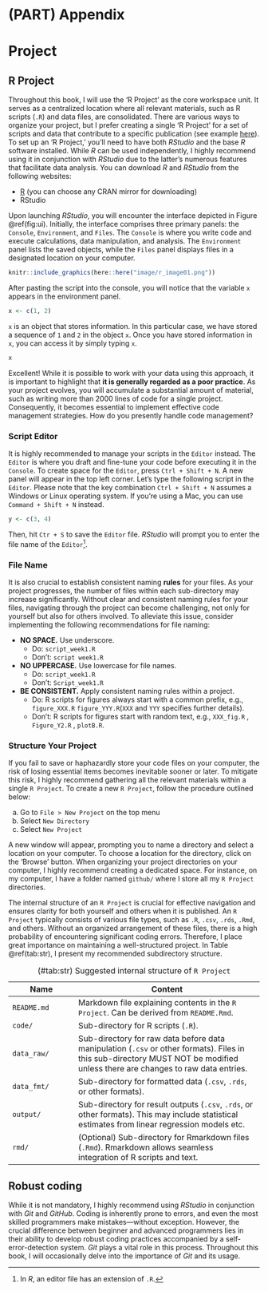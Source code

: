 # (PART) Appendix {-}

# Project {.unnumbered}

## R Project {.unnumbered}

Throughout this book, I will use the 'R Project' as the core workspace unit. It serves as a centralized location where all relevant materials, such as R scripts (`.R`) and data files, are consolidated. There are various ways to organize your project, but I prefer creating a single 'R Project' for a set of scripts and data that contribute to a specific publication (see example [here](https://github.com/aterui/public-proj_stream-diversity)). To set up an 'R Project,' you'll need to have both *RStudio* and the base *R* software installed. While *R* can be used independently, I highly recommend using it in conjunction with *RStudio* due to the latter's numerous features that facilitate data analysis. You can download *R* and *RStudio* from the following websites:

-   [R](https://www.r-project.org/) (you can choose any CRAN mirror for downloading)
-   RStudio

Upon launching *RStudio*, you will encounter the interface depicted in Figure \@ref(fig:ui). Initially, the interface comprises three primary panels: the `Console`, `Environment`, and `Files`. The `Console` is where you write code and execute calculations, data manipulation, and analysis. The `Environment` panel lists the saved objects, while the `Files` panel displays files in a designated location on your computer.

```r
knitr::include_graphics(here::here("image/r_image01.png"))
```

After pasting the script into the console, you will notice that the variable `x` appears in the environment panel.

```r

x <- c(1, 2)
```

`x` is an object that stores information. In this particular case, we have stored a sequence of `1` and `2` in the object `x`. Once you have stored information in `x`, you can access it by simply typing `x`.

```r
x
```

Excellent! While it is possible to work with your data using this approach, it is important to highlight that **it is generally regarded as a poor practice**. As your project evolves, you will accumulate a substantial amount of material, such as writing more than 2000 lines of code for a single project. Consequently, it becomes essential to implement effective code management strategies. How do you presently handle code management?

### Script Editor {.unnumbered}

It is highly recommended to manage your scripts in the `Editor` instead. The `Editor` is where you draft and fine-tune your code before executing it in the `Console`. To create space for the `Editor`, press `Ctrl + Shift + N`. A new panel will appear in the top left corner. Let's type the following script in the `Editor`. Please note that the key combination `Ctrl + Shift + N` assumes a Windows or Linux operating system. If you're using a Mac, you can use `Command + Shift + N` instead.

```r
y <- c(3, 4)
```

Then, hit `Ctr + S` to save the `Editor` file. *RStudio* will prompt you to enter the file name of the `Editor`[^a-project-1].

[^a-project-1]: In *R*, an editor file has an extension of `.R`.

### File Name {.unnumbered}

It is also crucial to establish consistent naming **rules** for your files. As your project progresses, the number of files within each sub-directory may increase significantly. Without clear and consistent naming rules for your files, navigating through the project can become challenging, not only for yourself but also for others involved. To alleviate this issue, consider implementing the following recommendations for file naming:

-   **NO SPACE.** Use underscore.
    -   Do: `script_week1.R`
    -   Don't: `script week1.R`
-   **NO UPPERCASE.** Use lowercase for file names.
    -   Do: `script_week1.R`
    -   Don't: `Script_week1.R`
-   **BE CONSISTENT.** Apply consistent naming rules within a project.
    -   Do: R scripts for figures always start with a common prefix, e.g., `figure_XXX.R` `figure_YYY.R`(`XXX` and `YYY` specifies further details).
    -   Don't: R scripts for figures start with random text, e.g., `XXX_fig.R` , `Figure_Y2.R` , `plotB.R`.

### Structure Your Project {.unnumbered}

If you fail to save or haphazardly store your code files on your computer, the risk of losing essential items becomes inevitable sooner or later. To mitigate this risk, I highly recommend gathering all the relevant materials within a single `R Project`. To create a new `R Project`, follow the procedure outlined below:

a.  Go to `File > New Project` on the top menu
b.  Select `New Directory`
c.  Select `New Project`

A new window will appear, prompting you to name a directory and select a location on your computer. To choose a location for the directory, click on the 'Browse' button. When organizing your project directories on your computer, I highly recommend creating a dedicated space. For instance, on my computer, I have a folder named `github/` where I store all my `R Project` directories.

The internal structure of an `R Project` is crucial for effective navigation and ensures clarity for both yourself and others when it is published. An `R Project` typically consists of various file types, such as `.R`, `.csv`, `.rds`, `.Rmd`, and others. Without an organized arrangement of these files, there is a high probability of encountering significant coding errors. Therefore, I place great importance on maintaining a well-structured project. In Table \@ref(tab:str), I present my recommended subdirectory structure.

| Name        | Content                                                                                                                                                                       |
|-------------------|-----------------------------------------------------|
| `README.md` | Markdown file explaining contents in the `R Project`. Can be derived from `README.Rmd`.                                                                                       |
| `code/`     | Sub-directory for R scripts (`.R`).                                                                                                                                           |
| `data_raw/` | Sub-directory for raw data before data manipulation (`.csv` or other formats). Files in this sub-directory MUST NOT be modified unless there are changes to raw data entries. |
| `data_fmt/` | Sub-directory for formatted data (`.csv`, `.rds`, or other formats).                                                                                                          |
| `output/`   | Sub-directory for result outputs (`.csv`, `.rds`, or other formats). This may include statistical estimates from linear regression models etc.                                |
| `rmd/`      | (Optional) Sub-directory for Rmarkdown files (`.Rmd`). Rmarkdown allows seamless integration of R scripts and text.                                                           |

: (#tab:str) Suggested internal structure of `R Project`

## Robust coding {.unnumbered}

While it is not mandatory, I highly recommend using *RStudio* in conjunction with *Git* and *GitHub*. Coding is inherently prone to errors, and even the most skilled programmers make mistakes---without exception. However, the crucial difference between beginner and advanced programmers lies in their ability to develop robust coding practices accompanied by a self-error-detection system. *Git* plays a vital role in this process. Throughout this book, I will occasionally delve into the importance of *Git* and its usage.
